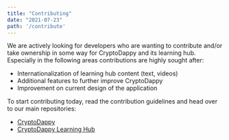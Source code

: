 ```yaml
---
title: "Contributing"
date: "2021-07-23"
path: '/contribute'
---
```


We are actively looking for developers who are wanting to contribute and/or take
ownership in some way for CryptoDappy and its learning hub. Especially in the following areas contributions are highly sought after:

* Internationalization of learning hub content (text, videos)
* Additional features to further improve CryptoDappy
* Improvement on current design of the application

To start contributing today, read the contribution guidelines and head over to our
main repositories:

* [CryptoDappy](https://github.com/bebner/crypto-dappy)
* [CryptoDappy Learning Hub](https://github.com/bebner/crypto-dappy-learning-hub)